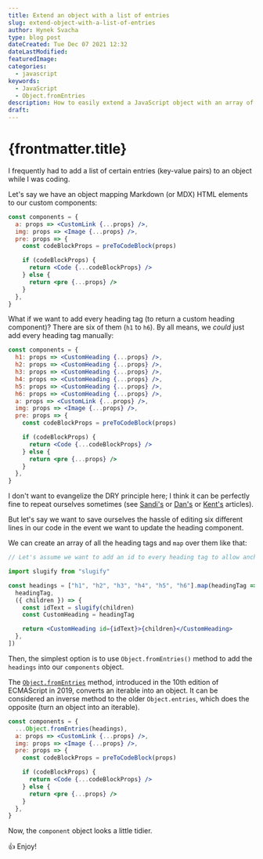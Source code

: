 ```yaml
---
title: Extend an object with a list of entries
slug: extend-object-with-a-list-of-entries
author: Hynek Svacha
type: blog post
dateCreated: Tue Dec 07 2021 12:32
dateLastModified:
featuredImage:
categories:
  - javascript
keywords:
  - JavaScript
  - Object.fromEntries
description: How to easily extend a JavaScript object with an array of entries using the "Object.fromEntries" method
draft:
---
```


# {frontmatter.title}

I frequently had to add a list of certain entries (key-value pairs) to an object while I was coding.

Let's say we have an object mapping Markdown (or MDX) HTML elements to our custom components:

```jsx
const components = {
  a: props => <CustomLink {...props} />,
  img: props => <Image {...props} />,
  pre: props => {
    const codeBlockProps = preToCodeBlock(props)

    if (codeBlockProps) {
      return <Code {...codeBlockProps} />
    } else {
      return <pre {...props} />
    }
  },
}
```

What if we want to add every heading tag (to return a custom heading component)? There are six of them (`h1` to `h6`). By all means, we _could_ just add every heading tag manually:

```jsx
const components = {
  h1: props => <CustomHeading {...props} />,
  h2: props => <CustomHeading {...props} />,
  h3: props => <CustomHeading {...props} />,
  h4: props => <CustomHeading {...props} />,
  h5: props => <CustomHeading {...props} />,
  h6: props => <CustomHeading {...props} />,
  a: props => <CustomLink {...props} />,
  img: props => <Image {...props} />,
  pre: props => {
    const codeBlockProps = preToCodeBlock(props)

    if (codeBlockProps) {
      return <Code {...codeBlockProps} />
    } else {
      return <pre {...props} />
    }
  },
}
```

I don't want to evangelize the DRY principle here; I think it can be perfectly fine to repeat ourselves sometimes (see [Sandi's](https://sandimetz.com/blog/2016/1/20/the-wrong-abstraction) or [Dan's](https://overreacted.io/goodbye-clean-code/) or [Kent's](https://kentcdodds.com/blog/aha-programming) articles).

But let's say we want to save ourselves the hassle of editing six different lines in our code in the event we want to update the heading component.

We can create an array of all the heading tags and `map` over them like that:

```jsx
// Let's assume we want to add an id to every heading tag to allow anchoring:

import slugify from "slugify"

const headings = ["h1", "h2", "h3", "h4", "h5", "h6"].map(headingTag => [
  headingTag,
  ({ children }) => {
    const idText = slugify(children)
    const CustomHeading = headingTag

    return <CustomHeading id={idText}>{children}</CustomHeading>
  },
])
```

Then, the simplest option is to use `Object.fromEntries()` method to add the `headings` into our `components` object.

The [`Object.fromEntries`](https://developer.mozilla.org/en-US/docs/Web/JavaScript/Reference/Global_Objects/Object/fromEntries) method, introduced in the 10th edition of ECMAScript in 2019, converts an iterable into an object. It can be considered an inverse method to the older `Object.entries`, which does the opposite (turn an object into an iterable).


```jsx
const components = {
  ...Object.fromEntries(headings),
  a: props => <CustomLink {...props} />,
  img: props => <Image {...props} />,
  pre: props => {
    const codeBlockProps = preToCodeBlock(props)

    if (codeBlockProps) {
      return <Code {...codeBlockProps} />
    } else {
      return <pre {...props} />
    }
  },
}
```

Now, the `component` object looks a little tidier.

👍 Enjoy!
